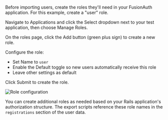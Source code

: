 
Before importing users, create the roles they'll need in your FusionAuth application. For this example, create a "user" role.

Navigate to <Breadcrumb>Applications</Breadcrumb> and click the <InlineUIElement>Select</InlineUIElement> dropdown next to your test application, then choose <InlineUIElement>Manage Roles</InlineUIElement>.

On the roles page, click the <InlineUIElement>Add</InlineUIElement> button (green plus sign) to create a new role.

Configure the role:

- Set <InlineField>Name</InlineField> to `user`
- Enable the <InlineUIElement>Default</InlineUIElement> toggle so new users automatically receive this role
- Leave other settings as default

Click <InlineUIElement>Submit</InlineUIElement> to create the role.

![Role configuration](/img/docs/lifecycle/migrate-users/provider-specific/rails/create-role.png)

You can create additional roles as needed based on your Rails application's authorization structure. The export scripts reference these role names in the `registrations` section of the user data.